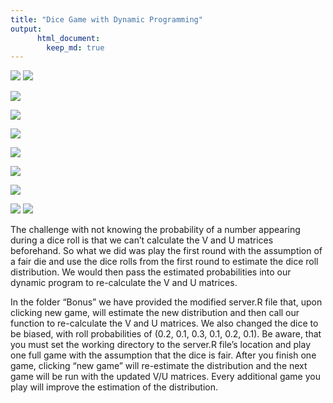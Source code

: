 ```yaml
---
title: "Dice Game with Dynamic Programming"
output:  
      html_document:  
        keep_md: true 
---
```


![](proj5_header1.PNG)
![](proj5_header2.PNG)
  
![](proj5_q1.PNG)
  
![](proj5_q2.PNG)
  
![](proj5_a2.PNG)
  
![](proj5_q3.PNG)
  
![](proj5_q4.PNG)
  
![](proj5_q5.PNG)
  
![](proj5_ec1.PNG)
![](proj5_ec2.PNG)
  
The challenge with not knowing the probability of a number appearing during a dice roll is that we can't calculate the V and U matrices beforehand. So what we did was play the first round with the assumption of a fair die and use the dice rolls from the first round to estimate the dice roll distribution. We would then pass the estimated probabilities into our dynamic program to re-calculate the V and U matrices.

In the folder "Bonus" we have provided the modified server.R file that, upon clicking new game, will estimate the new distribution and then call our function to re-calculate the V and U matrices. We also changed the dice to be biased, with roll probabilities of (0.2, 0.1, 0.3, 0.1, 0.2, 0.1). Be aware, that you must set the working directory to the server.R file's location and play one full game with the assumption that the dice is fair. After you finish one game, clicking "new game" will re-estimate the distribution and the next game will be run with the updated V/U matrices. Every additional game you play will improve the estimation of the distribution.